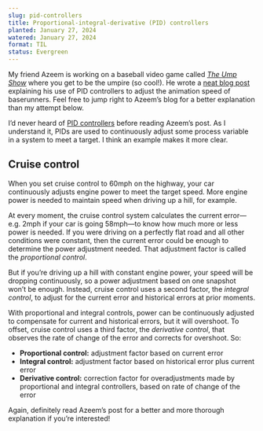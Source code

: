 ```yaml
---
slug: pid-controllers
title: Proportional-integral-derivative (PID) controllers
planted: January 27, 2024
watered: January 27, 2024
format: TIL
status: Evergreen
---
```


My friend Azeem is working on a baseball video game called [_The Ump Show_](https://theumpshow.com/) where you get to be the umpire (so cool!). He wrote a [neat blog post](https://azeemba.com/posts/pids-creating-stable-control-in-games.html) explaining his use of PID controllers to adjust the animation speed of baserunners. Feel free to jump right to Azeem’s blog for a better explanation than my attempt below.

I’d never heard of [PID controllers](https://en.wikipedia.org/wiki/Proportional%E2%80%93integral%E2%80%93derivative_controller) before reading Azeem’s post. As I understand it, PIDs are used to continuously adjust some process variable in a system to meet a target. I think an example makes it more clear.

## Cruise control

When you set cruise control to 60mph on the highway, your car continuously adjusts engine power to meet the target speed. More engine power is needed to maintain speed when driving up a hill, for example.

At every moment, the cruise control system calculates the current error—e.g. 2mph if your car is going 58mph—to know how much more or less power is needed. If you were driving on a perfectly flat road and all other conditions were constant, then the current error could be enough to determine the power adjustment needed. That adjustment factor is called the _proportional control_.

But if you’re driving up a hill with constant engine power, your speed will be dropping continuously, so a power adjustment based on one snapshot won’t be enough. Instead, cruise control uses a second factor, the _integral control_, to adjust for the current error and historical errors at prior moments.

With proportional and integral controls, power can be continuously adjusted to compensate for current and historical errors, but it will overshoot. To offset, cruise control uses a third factor, the _derivative control_, that observes the rate of change of the error and corrects for overshoot. So:

- **Proportional control:** adjustment factor based on current error
- **Integral control:** adjustment factor based on historical error plus current error
- **Derivative control:** correction factor for overadjustments made by proportional and integral controllers, based on rate of change of the error

Again, definitely read Azeem’s post for a better and more thorough explanation if you’re interested!
